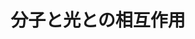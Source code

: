 ﻿---
title: "分子と光との相互作用"
category: "理学院"
vol: 20
interviewee: "市村 禎二郎 "
url: ""
tags: ["分子","化学","構造","光","原子"]
pdf: "20-5.pdf"
career: ""
pdfurl: "20-5/20-5.pdf"
preface: "光化学は原子や分子と光との相互作用を研究する学問である。原子や分子の構造の解明には、19世紀から20世紀にかけて確立した量子力学とともに光化学も大きな役割を果たしてきた。では、光と原子や分子が相互作用をするとどのようなことが起こるのだろうか。今回、光化学研究をしている一村を訪ね、お話をうかがうことにした。"
---
